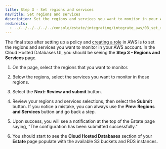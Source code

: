 ```yaml
---
title: Step 3 - Set regions and services
navTitle: Set regions and services
description: Set the regions and services you want to monitor in your AWS account.
redirects:
  - ../../../../../../console/estate/integrating/integrate_aws/03_set_regions/ #generated for docs/hm/release-1.2
---
```


The final step after setting up a policy and [creating a role](02_create_role) in AWS is to set the regions and services you want to monitor in your AWS account. In the Cloud Hosted Databases UI, you should be seeing the **Step 3 - Regions and Services** page.

1. On the page, select the regions that you want to monitor.

2. Below the regions, select the services you want to monitor in those regions.

3. Select the **Next: Review and submit** button.

4. Review your regions and services selections, then select the **Submit** button. If you notice a mistake, you can always use the **Prev: Regions and Services** button and go back a step.

5. Upon success, you will see a notification at the top of the Estate page saying, "The configuration has been submitted successfully."

6. You should start to see the **Cloud Hosted Databases** section of your **Estate** page populate with the available S3 buckets and RDS instances.

